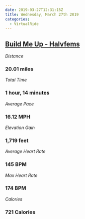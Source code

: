 ```yaml
---
date: 2019-03-27T12:31:15Z
title: Wednesday, March 27th 2019
categories:
  - VirtualRide
---
```

## [Build Me Up - Halvfems](https://www.strava.com/activities/2244437494)

_Distance_

### 20.01 miles

_Total Time_

### 1 hour, 14 minutes

_Average Pace_

### 16.12 MPH

_Elevation Gain_

### 1,719 feet

_Average Heart Rate_

### 145 BPM

_Max Heart Rate_

### 174 BPM

_Calories_

### 721 Calories
